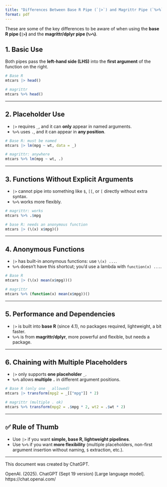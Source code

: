 ```yaml
---
title: "Differences Between Base R Pipe (`|>`) and Magrittr Pipe (`%>%`)"
format: pdf
---
```


These are some of the key differences to be aware of when using the **base R pipe (`|>`)** and the **magrittr/dplyr pipe (`%>%`)**.  

## 1. Basic Use
Both pipes pass the **left-hand side (LHS)** into the **first argument** of the function on the right.

```r
# Base R
mtcars |> head()

# magrittr
mtcars %>% head()
```

---

## 2. Placeholder Use
- `|>` requires `_`, and it can **only** appear in named arguments.  
- `%>%` uses `.`, and it can appear in **any position**.

```r
# Base R: must be named
mtcars |> lm(mpg ~ wt, data = _)

# magrittr: anywhere
mtcars %>% lm(mpg ~ wt, .)
```

---

## 3. Functions Without Explicit Arguments
- `|>` cannot pipe into something like `$`, `[[`, or `[` directly without extra syntax.  
- `%>%` works more flexibly.

```r
# magrittr: works
mtcars %>% .$mpg

# base R: needs an anonymous function
mtcars |> (\(x) x$mpg)()
```

---

## 4. Anonymous Functions
- `|>` has built-in anonymous functions: use `\(x) ...`.  
- `%>%` doesn’t have this shortcut; you’d use a lambda with `function(x) ...`.

```r
# Base R
mtcars |> (\(x) mean(x$mpg))()

# magrittr
mtcars %>% (function(x) mean(x$mpg))()
```

---

## 5. Performance and Dependencies
- `|>` is built into **base R** (since 4.1), no packages required, lightweight, a bit faster.  
- `%>%` is from **magrittr/dplyr**, more powerful and flexible, but needs a package.

---

## 6. Chaining with Multiple Placeholders
- `|>` only supports **one placeholder** `_`.  
- `%>%` allows **multiple `.`** in different argument positions.

```r
# Base R (only one _ allowed)
mtcars |> transform(mpg2 = _[["mpg"]] * 2)

# magrittr (multiple . ok)
mtcars %>% transform(mpg2 = .$mpg * 2, wt2 = .$wt * 2)
```

---

## ✅ Rule of Thumb
- Use `|>` if you want **simple, base R, lightweight pipelines**.  
- Use `%>%` if you want **more flexibility** (multiple placeholders, non-first argument insertion without naming, `$` extraction, etc.).  

---

This document was created by ChatGPT.

OpenAI. (2025). ChatGPT (Sept 19 version) [Large language model]. https://chat.openai.com/
